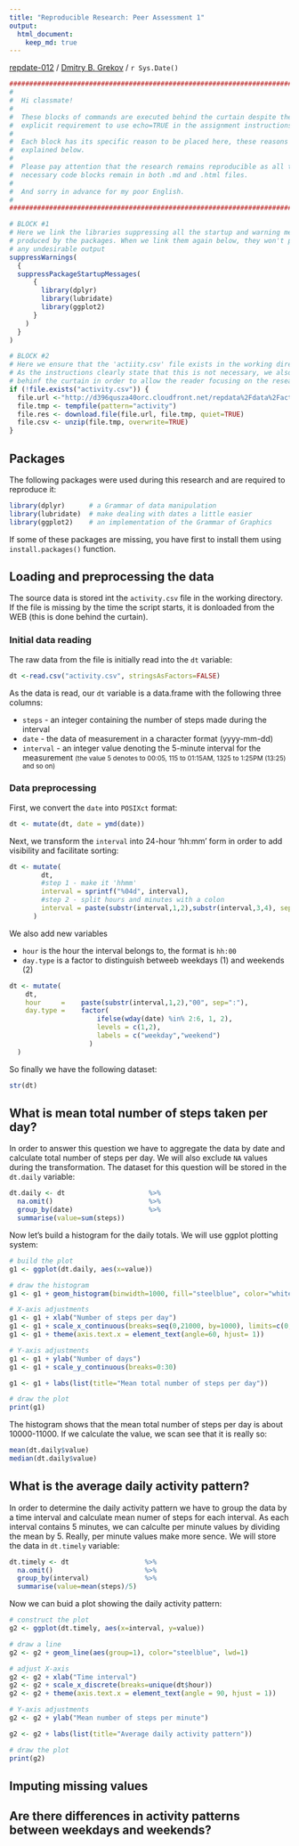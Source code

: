 ```yaml
---
title: "Reproducible Research: Peer Assessment 1"
output: 
  html_document:
    keep_md: true
---
```


[repdate-012](https://www.coursera.org/course/repdata) /
[Dmitry B. Grekov](mailto:dmitry.grekov@gmail.com) /
`r Sys.Date()`


```r
################################################################################
#
#  Hi classmate!
#
#  These blocks of commands are executed behind the curtain despite the 
#  explicit requirement to use echo=TRUE in the assignment instructions.  
#
#  Each block has its specific reason to be placed here, these reasons are
#  explained below. 
#
#  Please pay attention that the research remains reproducible as all the 
#  necessary code blocks remain in both .md and .html files.
#
#  And sorry in advance for my poor English.
#
################################################################################

# BLOCK #1
# Here we link the libraries suppressing all the startup and warning messages 
# produced by the packages. When we link them again below, they won't produce
# any undesirable output
suppressWarnings(
  {
  suppressPackageStartupMessages( 
      {
        library(dplyr)
        library(lubridate)
        library(ggplot2)
      }
    )
  }
)

# BLOCK #2
# Here we ensure that the 'actiity.csv' file exists in the working directory.
# As the instructions clearly state that this is not necessary, we also do it 
# behinf the curtain in order to allow the reader focusing on the research.
if (!file.exists("activity.csv")) {
  file.url <-"http://d396qusza40orc.cloudfront.net/repdata%2Fdata%2Factivity.zip"
  file.tmp <- tempfile(pattern="activity")
  file.res <- download.file(file.url, file.tmp, quiet=TRUE)
  file.csv <- unzip(file.tmp, overwrite=TRUE)
}
```



## Packages 
The following packages were used during this research and are required to reproduce it:  

```r
library(dplyr)      # a Grammar of data manipulation
library(lubridate)  # make dealing with dates a little easier
library(ggplot2)    # an implementation of the Grammar of Graphics
```

If some of these packages are missing, you have first to install them using <code>install.packages()</code> function.  


## Loading and preprocessing the data
The source data is stored int the `activity.csv` file in the working directory. If the file is missing by the time the script starts, it is donloaded from the WEB (this is done behind the curtain).  

### Initial data reading  
The raw data from the file is initially read into the `dt` variable:
```r
dt <-read.csv("activity.csv", stringsAsFactors=FALSE)
```

As the data is read, our `dt` variable is a data.frame with the following three columns:

- `steps` - an integer containing the number of steps made during the interval
- `date` - the data of measurement in a character format (yyyy-mm-dd)
- `interval` - an integer value denoting the 5-minute interval for the measurement <small>(the value 5 denotes to 00:05, 115 to 01:15AM, 1325 to 1:25PM (13:25) and so on)</small>

### Data preprocessing

First, we convert the `date` into `POSIXct` format:
```r
dt <- mutate(dt, date = ymd(date))
```

Next, we transform the `interval` into 24-hour 'hh:mm' form in order to add visibility and facilitate sorting:
```r
dt <- mutate(
        dt, 
        #step 1 - make it 'hhmm'
        interval = sprintf("%04d", interval),
        #step 2 - split hours and minutes with a colon
        interval = paste(substr(interval,1,2),substr(interval,3,4), sep=":")
      )
```

We also add new variables 

  - `hour` is the hour the interval belongs to, the format is `hh:00`
  - `day.type` is a factor to distinguish betweeb weekdays (1) and weekends (2)

```r
dt <- mutate(
    dt,
    hour     =    paste(substr(interval,1,2),"00", sep=":"),
    day.type =    factor(
                      ifelse(wday(date) %in% 2:6, 1, 2), 
                      levels = c(1,2),
                      labels = c("weekday","weekend")
                    )
  )
```

So finally we have the following dataset:
```r
str(dt)
```

## What is mean total number of steps taken per day?
In order to answer this question we have to aggregate the data by date and calculate total number of steps per day. We will also exclude `NA` values during the transformation. The dataset for this question will be stored in the `dt.daily` variable: 

```r
dt.daily <- dt                     %>%
  na.omit()                        %>%
  group_by(date)                   %>%
  summarise(value=sum(steps))      
```

Now let's build a histogram for the daily totals. We will use ggplot plotting system:
```r
# build the plot
g1 <- ggplot(dt.daily, aes(x=value)) 

# draw the histogram
g1 <- g1 + geom_histogram(binwidth=1000, fill="steelblue", color="white", alpha=9/13)

# X-axis adjustments
g1 <- g1 + xlab("Number of steps per day") 
g1 <- g1 + scale_x_continuous(breaks=seq(0,21000, by=1000), limits=c(0,21000)) 
g1 <- g1 + theme(axis.text.x = element_text(angle=60, hjust= 1))

# Y-axis adjustments
g1 <- g1 + ylab("Number of days")
g1 <- g1 + scale_y_continuous(breaks=0:30) 

g1 <- g1 + labs(list(title="Mean total number of steps per day"))

# draw the plot
print(g1)
```

The histogram shows that the mean total number of steps per day is about 10000-11000. If we calculate the value, we scan see that it is really so:
```r
mean(dt.daily$value)
median(dt.daily$value)
```



## What is the average daily activity pattern?
In order to determine the daily activity pattern we have to group the data by a time interval and calculate mean numer of steps for each interval. As each interval contains 5 minutes, we can calculte per minute values by dividing the mean by 5. Really, per minute values make more sence. We will store the data in `dt.timely` variable:

```r
dt.timely <- dt                   %>%
  na.omit()                       %>%
  group_by(interval)              %>%
  summarise(value=mean(steps)/5)
```


Now we can buid a plot showing the daily activity pattern:
```r
# construct the plot
g2 <- ggplot(dt.timely, aes(x=interval, y=value)) 

# draw a line
g2 <- g2 + geom_line(aes(group=1), color="steelblue", lwd=1) 

# adjust X-axis
g2 <- g2 + xlab("Time interval") 
g2 <- g2 + scale_x_discrete(breaks=unique(dt$hour)) 
g2 <- g2 + theme(axis.text.x = element_text(angle = 90, hjust = 1))

# Y-axis adjustments
g2 <- g2 + ylab("Mean number of steps per minute")

g2 <- g2 + labs(list(title="Average daily activity pattern"))

# draw the plot
print(g2)
```

## Imputing missing values



## Are there differences in activity patterns between weekdays and weekends?
